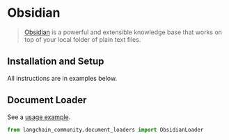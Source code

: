 # Obsidian

> [Obsidian](https://obsidian.md/) is a powerful and extensible knowledge base
> that works on top of your local folder of plain text files.

## Installation and Setup

All instructions are in examples below.

## Document Loader

See a [usage example](/docs/integrations/document_loaders/obsidian).

```python
from langchain_community.document_loaders import ObsidianLoader
```
